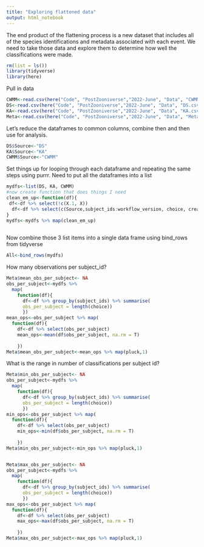```yaml
---
title: "Exploring flattened data"
output: html_notebook
---
```


The end product of the flattening process is a new dataset that includes all of the species identifications and metadata associated with each event. We need to take those data and explore them to determine how well the classifications were made.

```r
rm(list = ls())
library(tidyverse)
library(here)
```
Pull in data
```r
CWMM<-read.csv(here("Code", "PostZooniverse","2022-June", "Data", "CWMM.csv"))
DS<-read.csv(here("Code", "PostZooniverse","2022-June", "Data", "DS.csv"))
KA<-read.csv(here("Code", "PostZooniverse","2022-June", "Data", "KA.csv"))
Meta<-read.csv(here("Code", "PostZooniverse","2022-June", "Data", "Meta.csv"))
```
Let's reduce the dataframes to common columns, combine then and then use for analysis.

```r
DS$Source<-"DS"
KA$Source<-"KA"
CWMM$Source<-"CWMM"
```
Set things up for looping through each dataframe and repeating the same steps using purrr. Need to put all the dataframes into a list

```r

mydfs<-list(DS, KA, CWMM)
#now create function that does things I need
clean_em_up<-function(df){
 df<-df %>% select(!c(X.1, X))
  df<-df %>% select(c(Source,subject_ids:workflow_version, choice, created_at, Img1, CamSD, For_name))
}
mydfs<-mydfs %>% map(clean_em_up)
 
```

Now combine those 3 list items into a single data frame using bind_rows from tidyverse
```r
All<-bind_rows(mydfs)
```


How many observations per subject_id?
```r
Meta$mean_obs_per_subject<- NA
obs_per_subject<-mydfs %>% 
  map(
    function(df){
      df<-df %>% group_by(subject_ids) %>% summarise(
      obs_per_subject = length(choice)) 
      })
mean_ops<-obs_per_subject %>% map(
  function(df){
    df<-df %>% select(obs_per_subject)
    mean_ops<-mean(df$obs_per_subject, na.rm = T)
    
    })
Meta$mean_obs_per_subject<-mean_ops %>% map(pluck,1)

```
What is the range in number of classifications per subject id?
```r
Meta$min_obs_per_subject<- NA
obs_per_subject<-mydfs %>% 
  map(
    function(df){
      df<-df %>% group_by(subject_ids) %>% summarise(
      obs_per_subject = length(choice)) 
      })
min_ops<-obs_per_subject %>% map(
  function(df){
    df<-df %>% select(obs_per_subject)
    min_ops<-min(df$obs_per_subject, na.rm = T)
    
    })
Meta$min_obs_per_subject<-min_ops %>% map(pluck,1)


Meta$max_obs_per_subject<- NA
obs_per_subject<-mydfs %>% 
  map(
    function(df){
      df<-df %>% group_by(subject_ids) %>% summarise(
      obs_per_subject = length(choice)) 
      })
max_ops<-obs_per_subject %>% map(
  function(df){
    df<-df %>% select(obs_per_subject)
    max_ops<-max(df$obs_per_subject, na.rm = T)
    
    })
Meta$max_obs_per_subject<-max_ops %>% map(pluck,1)
```






